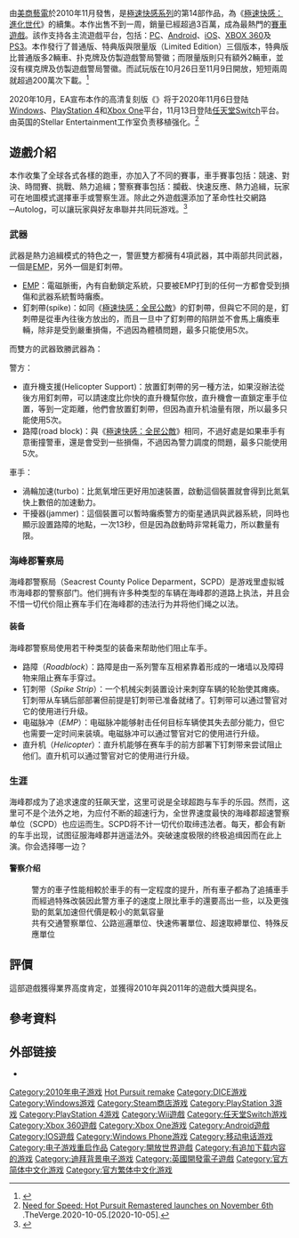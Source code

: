 {{noteTA
|T=zh-cn:极品飞车：热力追踪 (2010年游戏)

|G1=Games
}}
{{Infobox video game
|title        = 極速快感：超熱力追緝
|english      = Need for Speed: Hot Pursuit
|image = File:極速快感：超熱力追緝.jpg
|caption      = 
|official     = {{vgr|CN|极品-{}-飞车：热血-{}-追踪}}
|common       = {{vgr|CN|极品-{}-飞车：热力-{}-追踪}}
|developer    = [[Criterion_Games|Criterion Games]]<br />[[EA_Digital_Illusions_CE|EA Digital Illusions CE]]<br />[[Exient_Entertainment|Exient Entertainment]] <small>（Wii）</small><ref name="wii version">{{cite web |title=Wii Version |url=http://wii.nintendolife.com/news/2010/06/e3_2010_need_for_speed_in_hot_pursuit_of_wii |author=Jonathan Wahlgren |publisher=Nintendolife |date=2010-06-15 |accessdate=2010-06-15 |archive-url=https://www.webcitation.org/663mdHXKS?url=http://www.nintendolife.com/news/2010/06/e3_2010_need_for_speed_in_hot_pursuit_of_wii |archive-date=2012-03-10 |dead-url=yes }}</ref>
|publisher    = [[美商藝電|美商藝電]]
|distributor  = 
|designer     = Matt Follett
|director     = Craig Sullivan <small>（創意總監）</small><br />Henry LaBounta <small>（資深藝術總監）</small>
|producer     = Matt Webster
|series       = [[極速快感|極速快感]]
|engine       = Chameleon<ref>{{cite web |url=http://www.eurogamer.net/articles/digitalfoundry-needforspeed-tech-interview?page=2 |title=Tech Interview: Need for Speed: Hot Pursuit |date=2010-07-31 |publisher=Eurogamer |accessdate=2010-08-12 |archive-date=2012-03-19 |archive-url=https://www.webcitation.org/66HsCirFZ?url=http://www.eurogamer.net/articles/digitalfoundry-needforspeed-tech-interview?page=2 |dead-url=no }}</ref>
|released = {{Plainlist|
* {{vgrelease|NA|16 November 2010<ref name="joystiq-release" />|AUS|18 November 2010<ref name="NFSHT-release-GameSpot">{{cite web|url=http://www.gamespot.com/ps3/driving/needforspeedhotpursuit/similar.html?mode=versions |title=Need For Speed: Hot Pursuit (PS3) – Release dates |access-date=24 October 2010 |publisher=GameSpot |url-status=dead |archive-url=https://web.archive.org/web/20100831090749/http://www.gamespot.com/ps3/driving/needforspeedhotpursuit/similar.html?mode=versions |archive-date=31 August 2010 }}</ref>}}{{vgrelease|EU|19 November 2010<ref name="joystiq-release">{{cite web |last=Hinkle |first=David |url=http://www.joystiq.com/2010/06/14/need-for-speed-hot-pursuit-races-to-retail-november-16/ |title=Need for Speed: Hot Pursuit races to retail November 16 |publisher=Joystiq |date=14 June 2010 |access-date=16 November 2010 |archive-date=2010-06-17 |archive-url=https://web.archive.org/web/20100617040527/http://www.joystiq.com/2010/06/14/need-for-speed-hot-pursuit-races-to-retail-november-16/ |dead-url=no }}</ref>}}
* '''''重製版'''''
* '''Windows, PS4, Xbox One'''{{vgrelease|WW|6 November 2020}}
* '''Switch'''{{vgrelease|WW|13 November 2020}}
}}
|genre        = [[競速遊戲|競速遊戲]]
|modes        = [[單人遊戲|單人遊戲]]、[[多人遊戲|多人遊戲]]
|platforms    = [[iOS|iOS]]、[[Microsoft_Windows|Microsoft Windows]]、[[PlayStation_3|PlayStation 3]]、[[Wii|Wii]]、[[Xbox_360|Xbox 360]]、[[webOS|webOS]]、[[Android_Market|Android Market]]、[[PlayStation_4|PlayStation 4]]、[[Xbox_One|Xbox One]]、[[Nintendo_Switch|Nintendo Switch]]
}}
{{Vgname|極速快感：超熱力追緝|en=Need for Speed Hot Pursuit|cn=极品飞车：热力追踪|tw=极速快感：超热力追缉|official-cn=极品飞车：热血追踪<ref>{{cite web|url=https://itunes.apple.com/cn/app/id394760598?mt=8 |title=极品飞车:热血追踪 |publisher=App Store |author= Electronic Arts|language=zh-cn|date= 2013-06-03|accessdate=2015-03-06 |archiveurl=https://web.archive.org/web/20140911145858/https://itunes.apple.com/cn/app/id394760598?mt=8 |archivedate=2014-09-11 |deadurl=yes }}</ref><ref>{{cite web|url=https://itunes.apple.com/cn/app/id402604738?mt=8 |title=极品飞车:热血追踪 iPad |publisher=App Store |author= Electronic Arts|language=zh-cn|date= 2014-10-22|accessdate=2015-03-06 |archiveurl=https://web.archive.org/web/20150402113634/https://itunes.apple.com/cn/app/id402604738?mt=8 |archivedate=2015-04-02 |deadurl=yes }}</ref>}}由[[美商藝電|美商藝電]]於2010年11月發售，是[[極速快感系列|極速快感系列]]的第14部作品，為《[[極速快感：進化世代|極速快感：進化世代]]》的續集。本作出售不到一周，銷量已經超過3百萬，成為最熱門的[[賽車遊戲|賽車遊戲]]。該作支持各主流遊戲平台，包括：[[个人电脑|PC]]、[[Android|Android]]、[[iOS|iOS]]、[[XBOX_360|XBOX 360]]及[[PS3|PS3]]。本作發行了普通版、特典版與限量版（Limited Edition）三個版本，特典版比普通版多2輛車、扑克牌及仿製遊戲警局警徽；而限量版則只有額外2輛車，並沒有樸克牌及仿製遊戲警局警徽。而試玩版在10月26日至11月9日開放，短短兩周就超過200萬次下載。<ref>{{Cite web
|url= http://www.eagangs.com/?p=2425
|title= 未上市先轟動《極速快感：超熱力追緝》評價史上最高
|accessdate=2010-11-12|author= EA MAN
|authorlink= 
|work= 藝電幫
|archive-url= https://web.archive.org/web/20131110125103/http://www.eagangs.com/?p=2425
|archive-date= 2013-11-10
|dead-url= yes
}}</ref>

2020年10月，EA宣布本作的高清复刻版《{{lang|en|Need for Speed Hot Pursuit Remastered}}》将于2020年11月6日登陆[[Windows|Windows]]、[[PlayStation_4|PlayStation 4]]和[[Xbox_One|Xbox One]]平台，11月13日登陆[[任天堂Switch|任天堂Switch]]平台。由英国的Stellar Entertainment工作室负责移植强化。<ref>[https://www.theverge.com/2020/10/5/21498226/need-for-speed-hot-pursuit-remastered-pc-ps4-xbox-one-nintendo-switch Need for Speed: Hot Pursuit Remastered launches on November 6th] {{Wayback|url=https://www.theverge.com/2020/10/5/21498226/need-for-speed-hot-pursuit-remastered-pc-ps4-xbox-one-nintendo-switch |date=20210207141700 }}.TheVerge.2020-10-05.[2020-10-05].</ref>

==遊戲介紹==
本作收集了全球各式各樣的跑車，亦加入了不同的賽事，車手賽事包括：競速、對決、時間賽、挑戰、熱力追緝；警察賽事包括：攔截、快速反應、熱力追緝，玩家可在地圖模式選擇車手或警察生涯。除此之外遊戲還添加了革命性社交網路─Autolog，可以讓玩家與好友串聯并共同玩游戏。<ref>{{Cite web
|url= http://www.eagangs.com/?p=2259
|title= 《極速快感：超熱力追緝》釋出最新功能 Autolog
|accessdate=2010-11-22|author= EA MAN
|authorlink= 
|work= 藝電幫
|archive-url= https://web.archive.org/web/20131018104950/http://www.eagangs.com/?p=2259
|archive-date= 2013-10-18
|dead-url= yes
}}</ref>

===武器===
武器是熱力追緝模式的特色之一，警匪雙方都擁有4項武器，其中兩部共同武器，一個是[[電磁脈衝|EMP]]，另外一個是釘刺帶。
*[[電磁脈衝|EMP]]：電磁脈衝，內有自動鎖定系統，只要被EMP打到的任何一方都會受到損傷和武器系統暫時癱瘓。
*釘刺帶(spike)：如同《[[極速快感：全民公敵|極速快感：全民公敵]]》的釘刺帶，但與它不同的是，釘刺帶是從車內往後方放出的，而且一旦中了釘刺帶的陷阱並不會馬上癱瘓車輛，除非是受到嚴重損傷，不過因為體積問題，最多只能使用5次。
而雙方的武器致勝武器為：

警方：
*直升機支援(Helicopter Support)：放置釘刺帶的另一種方法，如果沒辦法從後方用釘刺帶，可以請速度比你快的直升機幫你放，直升機會一直鎖定車手位置，等到一定距離，他們會放置釘刺帶，但因為直升机油量有限，所以最多只能使用5次。
*路障(road block)：與《[[極速快感：全民公敵|極速快感：全民公敵]]》相同，不過好處是如果車手有意衝撞警車，還是會受到一些損傷，不過因為警力調度的問題，最多只能使用5次。
車手：
*渦輪加速(turbo)：比氮氧增压更好用加速裝置，啟動這個裝置就會得到比氮氣快上數倍的加速動力。
*干擾器(jammer)：這個裝置可以暫時癱瘓警方的衛星通訊與武器系統，同時也顯示設置路障的地點，一次13秒，但是因為啟動時非常耗電力，所以數量有限。

===海峰郡警察局===
海峰郡警察局（Seacrest County Police Deparment，SCPD）是游戏里虚拟城市海峰郡的警察部门。他们拥有许多种类型的车辆在海峰郡的道路上执法，并且会不惜一切代价阻止赛车手们在海峰郡的违法行为并将他们绳之以法。
====装备====
海峰郡警察局使用若干种类型的装备来帮助他们阻止车手。
* 路障（''Roadblock''）：路障是由一系列警车互相紧靠着形成的一堵墙以及障碍物来阻止赛车手穿过。
* 钉刺带（''Spike Strip''）：一个机械尖刺装置设计来刺穿车辆的轮胎使其瘫痪。钉刺带从车辆后部部署但前提是钉刺带已准备就绪了。钉刺带可以通过警官对它的使用进行升级。
* 电磁脉冲（''EMP''）：电磁脉冲能够射击任何目标车辆使其失去部分能力，但它也需要一定时间来装填。电磁脉冲可以通过警官对它的使用进行升级。
* 直升机（''Helicopter''）：直升机能够在赛车手的前方部署下钉刺带来尝试阻止他们。直升机可以通过警官对它的使用进行升级。

=== 生涯 ===
海峰郡成为了追求速度的狂飙天堂，这里可说是全球超跑与车手的乐园。然而，这里可不是个法外之地，为应付不断的超速行为，全世界速度最快的海峰郡超速警察单位（SCPD）也应运而生。SCPD将不计一切代价取缔违法者。每天，都会有新的车手出现，试图征服海峰郡并逍遥法外。突破速度极限的终极追缉因而在此上演。你会选择哪一边？

====警察介绍====
:警方的車子性能相較於車手的有一定程度的提升，所有車子都為了追捕車手而經過特殊改裝因此警方車子的速度上限比車手的還要高出一些，以及更強勁的氮氣加速但代價是較小的氮氣容量
:共有交通警察單位、公路巡邏單位、快速佈署單位、超速取締單位、特殊反應單位

==評價==
{{VG Reviews
<!--AGGREGATES-->
|GR = 89.39% (PS3)<ref>{{cite web 
|url=http://www.gamerankings.com/ps3/997659-need-for-speed-hot-pursuit/index.html 
|title=Need for Speed: Hot Pursuit for PlayStation 3 
|publisher=GameRankings 
|accessdate=2010-11-16 
|archive-date=2012-03-10 
|archive-url=https://www.webcitation.org/663n3mjur?url=http://www.gamerankings.com/ps3/997659-need-for-speed-hot-pursuit/index.html 
|dead-url=no 
}}</ref><br>88.79% (X360)<ref>{{cite web 
|url=http://www.gamerankings.com/xbox360/997658-need-for-speed-hot-pursuit/index.html 
|title=Need for Speed: Hot Pursuit for Xbox 360 
|publisher=GameRankings 
|accessdate=2010-11-16 
|archive-date=2012-03-10 
|archive-url=https://www.webcitation.org/663n8YykX?url=http://www.gamerankings.com/xbox360/997658-need-for-speed-hot-pursuit/index.html 
|dead-url=no 
}}</ref><br /> 87.50% (PC)<ref>{{cite web 
|url=http://www.gamerankings.com/pc/997710-need-for-speed-hot-pursuit/index.html 
|title=Need for Speed: Hot Pursuit for PC 
|publisher=GameRankings 
|accessdate=2010-11-16 
|archive-date=2012-03-10 
|archive-url=https://www.webcitation.org/663nDInqV?url=http://www.gamerankings.com/pc/997710-need-for-speed-hot-pursuit/index.html 
|dead-url=no 
}}</ref>
|MC = 88.76% (PS3)<ref>{{Cite web |url=http://www.gamerankings.com/ps3/997659-need-for-speed-hot-pursuit/index.html |title=Need for Speed: Hot Pursuit for PlayStation 3 - GameRankings |accessdate=2011-09-11 |archive-date=2012-03-10 |archive-url=https://www.webcitation.org/663n3mjur?url=http://www.gamerankings.com/ps3/997659-need-for-speed-hot-pursuit/index.html |dead-url=no }}</ref><br />87.45%(X360)<ref>{{cite web
|url=http://www.metacritic.com/game/xbox-360/need-for-speed-hot-pursuit
|title=Need For Speed: Hot Pursuit for Xbox 360
|publisher=Metacritic.com
|date=2010-11-11
|accessdate=2010-11-11
|archive-date=2012-03-10
|archive-url=https://www.webcitation.org/663nIq7qS?url=http://www.metacritic.com/game/xbox-360/need-for-speed-hot-pursuit
|dead-url=no
}}</ref><br /> 87/100(PC)<ref>{{cite web
|url=http://www.metacritic.com/game/pc/need-for-speed-hot-pursuit
|title=Need For Speed: Hot Pursuit for PC
|publisher=Metacritic.com
|date=2010-11-11
|accessdate=2010-11-11
|archive-date=2012-03-10
|archive-url=https://www.webcitation.org/663nJWr6u?url=http://www.metacritic.com/game/pc/need-for-speed-hot-pursuit
|dead-url=no
}}</ref><br>45.83%(Wii)<ref>{{Cite web |url=http://www.gamerankings.com/wii/997709-need-for-speed-hot-pursuit/index.html |title=Need for Speed: Hot Pursuit for Wii - GameRankings |access-date=2011-09-11 |archive-date=2019-12-09 |archive-url=https://web.archive.org/web/20191209011723/https://www.gamerankings.com/wii/997709-need-for-speed-hot-pursuit/index.html |dead-url=no }}</ref>
<!--INDIVIDUAL REVIEWS-->
|1UP = A<ref>{{cite web
|url=http://www.1up.com/do/reviewPage?cId=3182390&p=37
|title=Need for Speed: Hot Pursuit Review
|publisher=GameInformer.com 
|date=2010-11-15 
|accessdate=2010-12-02}}</ref>
|GI = 8.75/10<ref>{{cite web |url=http://gameinformer.com/games/need_for_speed_hot_pursuit/b/xbox360/archive/2010/11/09/criterion-races-into-pole-position-with-hot-pursuit.aspx |title=Criterion races into pole position with Hot Pursuit - Need for Speed: Hot Pursuit - Xbox 360 |publisher=GameInformer.com |date=2010-11-09 |accessdate=2010-11-16 |archive-date=2021-01-26 |archive-url=https://web.archive.org/web/20210126213821/https://www.gameinformer.com/games/need_for_speed_hot_pursuit/b/xbox360/archive/2010/11/09/criterion-races-into-pole-position-with-hot-pursuit.aspx |dead-url=no }}</ref>
|IGN = 9.0/10.<ref>{{cite web
|url=http://pc.ign.com/articles/113/1137541p1.html
|title=Need For Speed: Hot Pursuit Review - PC Review at IGN
|work=[[IGN|IGN]]
|accessdate=November 30, 2010
|author=Ryan Geddes
|authorlink=
|archive-date=2012-08-17
|archive-url=https://web.archive.org/web/20120817150352/http://pc.ign.com/articles/113/1137541p1.html
|dead-url=no
}}</ref>
|Edge = 9/10<ref>{{Cite web |url=http://www.next-gen.biz/reviews/need-speed-hot-pursuit-review |title=存档副本 |access-date=2011-09-11 |archive-date=2011-12-08 |archive-url=https://web.archive.org/web/20111208174726/http://www.next-gen.biz/reviews/need-speed-hot-pursuit-review |dead-url=no }}</ref>
|EuroG = 9/10<ref>{{cite web 
|url=http://www.eurogamer.net/articles/2010-11-09-need-for-speed-hot-pursuit-review 
|title=Need for Speed: Hot Pursuit Review 
|publisher=Eurogamer 
|date=2010-11-09 
|accessdate=2010-11-10 
|archive-date=2020-10-20 
|archive-url=https://web.archive.org/web/20201020182920/https://www.eurogamer.net/articles/2010-11-09-need-for-speed-hot-pursuit-review 
|dead-url=no 
}}</ref>
|GSpot = 8.5/10<ref>{{cite web
 |url=http://uk.gamespot.com/ps3/driving/needforspeedhotpursuit/review.html?om_act=convert&om_clk=gssummary&tag=summary%3Bread-review 
 |title=Need for Speed: Hot Pursuit Review for PlayStation 3 - GameSpot 
 |publisher=Uk.gamespot.com 
 |date=2010-11-19 
 |accessdate=2010-11-24 
 |deadurl=yes 
 |archiveurl=https://web.archive.org/web/20101204134411/http://uk.gamespot.com/ps3/driving/needforspeedhotpursuit/review.html?om_act=convert&om_clk=gssummary&tag=summary%3Bread-review 
 |archivedate=2010-12-04 
}}</ref>
| GT=9/10<ref>{{cite web
 |url=http://www.gametrailers.com/gamereview.php?id=13358 
 |title=Need for Speed: Hot Pursuit Review 
 |publisher=Gamtrailers 
 |date=2010-11-09 
 |accessdate=2010-11-10 
 |deadurl=yes 
 |archiveurl=https://web.archive.org/web/20101111095340/http://www.gametrailers.com/gamereview.php?id=13358 
 |archivedate=2010-11-11 
}}</ref>
|OPM=10/10<ref>{{cite journal
|author= 
|title=Need for Speed: Hot Pursuit
|journal=PlayStation: The Official Magazine (US)|issue=
|page=70
|location=US
|format=Print
|accessdate=2010-11-08
|date=November 2010}}</ref>
|VG=8.0/10<ref>{{cite web 
|url=http://www.videogamer.com/ps3/nfs_hot_pursuit/review-2.html 
|title=NFS Hot Pursuit Review 
|publisher=VideoGamer 
|date=2010-11-10 
|accessdate=2010-11-10 
|archive-date=2016-03-04 
|archive-url=https://web.archive.org/web/20160304054809/http://www.videogamer.com/ps3/nfs_hot_pursuit/review-2.html 
|dead-url=no 
}}</ref>
|CVG=9.0/10<ref>{{cite web
|url=http://www.computerandvideogames.com/article.php?id=274552
|title=Review: Need for Speed: Hot Pursuit Review
|publisher=ComputerandVideogames.com
|date=2010-11-09
|accessdate=2010-11-10
|archive-date=2010-11-12
|archive-url=https://web.archive.org/web/20101112013447/http://www.computerandvideogames.com/article.php?id=274552
|dead-url=no
}}</ref>
|OXM = 7.0/10<ref>{{cite web
|url=http://www.oxmonline.com/article/reviews/xbox-360/m-r/need-speed-hot-pursuit
|title=Need for Speed: Hot Pursuit
|publisher=OXM
|date=2010-11-20
|accessdate=2010-11-10
|archive-date=2011-03-10
|archive-url=https://web.archive.org/web/20110310140811/http://www.oxmonline.com/article/reviews/xbox-360/m-r/need-speed-hot-pursuit
|dead-url=no
}}</ref>
|rev1 = [[Joystiq|Joystiq]]
|rev1Score = {{rating|5|5}}<ref>{{cite web
|url=http://www.joystiq.com/2010/11/09/need-for-speed-hot-pursuit-review/
|title=Need for Speed: Hot Pursuit review: More than satisfies the need
|publisher=Joystiq
|date=2010-11-09
|accessdate=2010-11-10
|archive-url=https://web.archive.org/web/20150129135546/http://www.joystiq.com/2010/11/09/need-for-speed-hot-pursuit-review/
|archive-date=2015-01-29
|dead-url=yes
}}</ref>
|rev2 = [[Destructoid|Destructoid]]
|rev2Score = 9.5/10<ref>{{cite web
|url=http://www.destructoid.com/review-need-for-speed-hot-pursuit-186788.phtml
|title=Review: Need for Speed: Hot Pursuit
|publisher=Destructoid
|date=2010-11-09
|accessdate=2010-11-10
|archive-date=2019-05-02
|archive-url=https://web.archive.org/web/20190502094106/https://www.destructoid.com/review-need-for-speed-hot-pursuit-186788.phtml
|dead-url=no
}}</ref>
|rev3 = [[GamesMaster|GamesMaster]]
|rev3Score = 9.3/10<ref>{{cite journal|author= |title=Need for Speed: Hot Pursuit|journal=Games Master UK|issue=|page=63|publisher=[[Metacritic|Metacritic]]|location=UK|format=Print|accessdate=2010-11-09|date=November 2010}}</ref>
|rev4 = [[GamesRadar|GamesRadar]]
|rev4Score = 10/10<ref>{{cite web 
|url=http://www.gamesradar.com/ps3/need-for-speed-hot-pursuit/review/need-for-speed-hot-pursuit-super-review/a-20101110151955119088/g-20100614141450907014 
|title=Need for Speed Hot Pursuit 
|publisher=GamesRadar 
|date=2010-11-11 
|accessdate=2010-11-11 
|archive-date=2016-03-16 
|archive-url=https://web.archive.org/web/20160316161539/http://www.gamesradar.com/ps3/need-for-speed-hot-pursuit/review/need-for-speed-hot-pursuit-super-review/a-20101110151955119088/g-20100614141450907014/ 
|dead-url=no 
}}</ref>
|OXMUK=9/10<ref>{{cite web
|last=Channell
|first=Mike
|title=Need for Speed: Hot Pursuit
|url=http://www.oxm.co.uk/24021/reviews/need-for-speed-hot-pursuit-review/
|publisher=Official Xbox Magazine
|accessdate=2011-07-27
|archive-date=2012-01-04
|archive-url=https://web.archive.org/web/20120104035146/http://www.oxm.co.uk/24021/reviews/need-for-speed-hot-pursuit-review/
|dead-url=no
}}</ref>
|award1Pub = Game Critics Awards
|award1 = 最佳競速遊戲<ref>{{cite web |title=Hot Pursuit Named Best Racing Game by E3 Game Critics! |url=http://hotpursuit.needforspeed.com/post/hot-pursuit-named-best-racing-game-e3-game-critics |publisher=Needforspeed.com |date=2010-07-06 |accessdate=2010-12-13 |deadurl=yes |archiveurl=https://web.archive.org/web/20100713125330/http://hotpursuit.needforspeed.com/post/hot-pursuit-named-best-racing-game-e3-game-critics |archivedate=2010-07-13 }}</ref><ref>{{cite web |title=Hot Pursuit Wins Big At E3 |url=http://hotpursuit.needforspeed.com/post/hot-pursuit-wins-big-e3 |publisher=Needforspeed.com |date=2010-08-10 |accessdate=2010-12-13 |deadurl=yes |archiveurl=https://web.archive.org/web/20100915133351/http://hotpursuit.needforspeed.com/post/hot-pursuit-wins-big-e3 |archivedate=2010-09-15 }}</ref>
|award2Pub = [[IGN|IGN]]
|award2 = 最佳競爭性多人遊戲<ref>{{cite web |url=http://bestof.ign.com/ |title=Best of 2010 |publisher=IGN.com |date=2010-12-13 |accessdate=2010-12-14 |archive-date=2011-02-23 |archive-url=https://web.archive.org/web/20110223105434/http://bestof.ign.com/ |dead-url=no }}</ref><ref>{{cite web |url=http://hotpursuit.needforspeed.com/post/hot-pursuit-best-competitive-multiplayer-game-2010 |title=Hot Pursuit is the Best Competitive Multiplayer Game of 2010! |publisher=Needforspeed.com |date=2010-12-17 |accessdate=2010-12-19 |deadurl=yes |archiveurl=https://web.archive.org/web/20101220124841/http://hotpursuit.needforspeed.com/post/hot-pursuit-best-competitive-multiplayer-game-2010 |archivedate=2010-12-20 }}</ref>
|award3Pub = [[GameSpot|GameSpot]]
|award3 = 最佳駕駛遊戲<ref>{{cite web|url=http://www.gamespot.com/best-of-2010/genre-awards/index.html?page=2 |title=Best Driving Game |publisher=GameSpot.com |date=2010-12-22 |accessdate=2010-12-22 |deadurl=yes |archiveurl=https://web.archive.org/web/20101217173208/http://www.gamespot.com/best-of-2010/genre-awards/index.html?page=2 |archivedate=2010-12-17 }}</ref>
|award4Pub = [[1UP.com|1UP.com]]
|award4 = 最佳競速遊戲<ref>{{cite web|url=http://www.1up.com/features/1up-2010-game-year-awards?pager.offset=1 |title=Best Racing Game |publisher=1UP.com |date= |accessdate=2010-02-02 |deadurl=yes |archiveurl=https://archive.is/20130101184422/http://www.1up.com/features/1up-2010-game-year-awards?pager.offset=1 |archivedate=2013-01-01 }}</ref>
|award5Pub = [[GameSpy|GameSpy]]
|award5 = 年度最佳遊戲(2010)
|award6Pub = Giant Bomb
|award6 = 經銷商最佳進步獎<ref>{{cite web|url=http://www.giantbomb.com/news/giant-bombs-game-of-the-year-2010-day-three/2802/|title=Giant Bomb's Game of the Year 2010: Day Three|publisher=Giant Bomb|date=2010-12-29|accessdate=2010-01-11|archive-date=2012-10-14|archive-url=https://web.archive.org/web/20121014004838/http://www.giantbomb.com/news/giant-bombs-game-of-the-year-2010-day-three/2802/|dead-url=no}}</ref><ref>{{cite web|url=http://www.giantbomb.com/news/giant-bombs-game-of-the-year-2010-day-two/2801/|title=Giant Bomb's Game of the Year 2010: Day Two|publisher=Giant Bomb|date=2010-12-28|accessdate=2010-01-11|archive-date=2013-01-19|archive-url=https://web.archive.org/web/20130119081817/http://www.giantbomb.com/news/giant-bombs-game-of-the-year-2010-day-two/2801/|dead-url=no}}</ref><ref>{{cite web|url=http://www.giantbomb.com/news/giant-bombs-game-of-the-year-2010-day-six/2805/|title=Giant Bomb's Game of the Year 2010: Day Six|publisher=Giant Bomb|date=2010-11-01|accessdate=2010-01-11|archive-date=2012-10-14|archive-url=https://web.archive.org/web/20121014004725/http://www.giantbomb.com/news/giant-bombs-game-of-the-year-2010-day-six/2805/|dead-url=no}}</ref>
|award7Pub = Shacknews
|award7 = 年度最佳競速遊戲<ref>{{cite web|url=http://www.shacknews.com/onearticle.x/66958|title=Best of 2010 Awards: Racing|publisher=Shack News|date=2010-12-28|accessdate=2010-01-11|archive-date=2010-12-29|archive-url=https://web.archive.org/web/20101229095629/http://www.shacknews.com/onearticle.x/66958|dead-url=no}}</ref>
|award8Pub = [[BAFTA|BAFTA]]
|award8 = 最佳多人遊戲<ref name="uk.games.ign.com">{{cite web|title=Need for Speed: Hot Pursuit wins at the BAFTAS|url=http://uk.games.ign.com/articles/115/1156094p1.html|accessdate=2011-09-11|archive-date=2012-04-29|archive-url=https://web.archive.org/web/20120429213731/http://uk.games.ign.com/articles/115/1156094p1.html|dead-url=no}}</ref>
|award9Pub = 
|award9 = 
|award10Pub = 
|award10 = 
|award11Pub = 
|award11 = 
|award12Pub = 
|award12 = 
}}
這部遊戲獲得業界高度肯定，並獲得2010年與2011年的遊戲大獎與提名。

==參考資料==
{{reflist|2}}

==外部链接==
* {{Official|http://hotpursuit.needforspeed.com/}}

{{极品飞车系列}}

{{DEFAULTSORT:Need for Speed, Hot Pursuit (2010 video game)}}
[[Category:2010年电子游戏|Category:2010年电子游戏]]
[[Category:極速快感系列|Hot Pursuit remake]]
[[Category:DICE游戏|Category:DICE游戏]]
[[Category:Windows游戏|Category:Windows游戏]]
[[Category:Steam商店游戏|Category:Steam商店游戏]]
[[Category:PlayStation_3游戏|Category:PlayStation 3游戏]]
[[Category:PlayStation_4游戏|Category:PlayStation 4游戏]]
[[Category:Wii遊戲|Category:Wii遊戲]]
[[Category:任天堂Switch游戏|Category:任天堂Switch游戏]]
[[Category:Xbox_360遊戲|Category:Xbox 360遊戲]]
[[Category:Xbox_One游戏|Category:Xbox One游戏]]
[[Category:Android遊戲|Category:Android遊戲]]
[[Category:IOS遊戲|Category:IOS遊戲]]
[[Category:Windows_Phone游戏|Category:Windows Phone游戏]]
[[Category:移动电话游戏|Category:移动电话游戏]]
[[Category:电子游戏重启作品|Category:电子游戏重启作品]]
[[Category:開放世界遊戲|Category:開放世界遊戲]]
[[Category:有追加下载内容的游戏|Category:有追加下载内容的游戏]]
[[Category:迪拜背景电子游戏|Category:迪拜背景电子游戏]]
[[Category:英國開發電子遊戲|Category:英國開發電子遊戲]]
[[Category:官方简体中文化游戏|Category:官方简体中文化游戏]]
[[Category:官方繁体中文化游戏|Category:官方繁体中文化游戏]]
